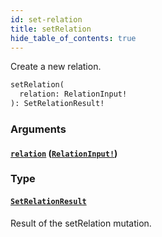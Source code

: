 ```yaml
---
id: set-relation
title: setRelation
hide_table_of_contents: true
---
```



Create a new relation.

```graphql
setRelation(
  relation: RelationInput!
): SetRelationResult!
```


### Arguments

#### [`relation`](#) ([`RelationInput!`](/docs/directory-api-reference/schema/relations/inputs/relation-input))




### Type

#### [`SetRelationResult`](/docs/directory-api-reference/schema/relations/objects/set-relation-result)

Result of the setRelation mutation.




